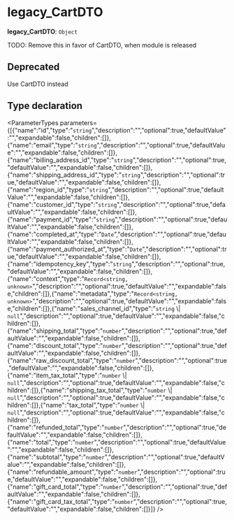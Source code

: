 
# legacy\_CartDTO

 **legacy\_CartDTO**: `Object`

TODO: Remove this in favor of CartDTO, when module is released

## Deprecated

Use CartDTO instead

## Type declaration

<ParameterTypes parameters={[{"name":"id","type":"`string`","description":"","optional":true,"defaultValue":"","expandable":false,"children":[]},{"name":"email","type":"`string`","description":"","optional":true,"defaultValue":"","expandable":false,"children":[]},{"name":"billing_address_id","type":"`string`","description":"","optional":true,"defaultValue":"","expandable":false,"children":[]},{"name":"shipping_address_id","type":"`string`","description":"","optional":true,"defaultValue":"","expandable":false,"children":[]},{"name":"region_id","type":"`string`","description":"","optional":true,"defaultValue":"","expandable":false,"children":[]},{"name":"customer_id","type":"`string`","description":"","optional":true,"defaultValue":"","expandable":false,"children":[]},{"name":"payment_id","type":"`string`","description":"","optional":true,"defaultValue":"","expandable":false,"children":[]},{"name":"completed_at","type":"`Date`","description":"","optional":true,"defaultValue":"","expandable":false,"children":[]},{"name":"payment_authorized_at","type":"`Date`","description":"","optional":true,"defaultValue":"","expandable":false,"children":[]},{"name":"idempotency_key","type":"`string`","description":"","optional":true,"defaultValue":"","expandable":false,"children":[]},{"name":"context","type":"`Record<string, unknown>`","description":"","optional":true,"defaultValue":"","expandable":false,"children":[]},{"name":"metadata","type":"`Record<string, unknown>`","description":"","optional":true,"defaultValue":"","expandable":false,"children":[]},{"name":"sales_channel_id","type":"`string` \\| `null`","description":"","optional":true,"defaultValue":"","expandable":false,"children":[]},{"name":"shipping_total","type":"`number`","description":"","optional":true,"defaultValue":"","expandable":false,"children":[]},{"name":"discount_total","type":"`number`","description":"","optional":true,"defaultValue":"","expandable":false,"children":[]},{"name":"raw_discount_total","type":"`number`","description":"","optional":true,"defaultValue":"","expandable":false,"children":[]},{"name":"item_tax_total","type":"`number` \\| `null`","description":"","optional":true,"defaultValue":"","expandable":false,"children":[]},{"name":"shipping_tax_total","type":"`number` \\| `null`","description":"","optional":true,"defaultValue":"","expandable":false,"children":[]},{"name":"tax_total","type":"`number` \\| `null`","description":"","optional":true,"defaultValue":"","expandable":false,"children":[]},{"name":"refunded_total","type":"`number`","description":"","optional":true,"defaultValue":"","expandable":false,"children":[]},{"name":"total","type":"`number`","description":"","optional":true,"defaultValue":"","expandable":false,"children":[]},{"name":"subtotal","type":"`number`","description":"","optional":true,"defaultValue":"","expandable":false,"children":[]},{"name":"refundable_amount","type":"`number`","description":"","optional":true,"defaultValue":"","expandable":false,"children":[]},{"name":"gift_card_total","type":"`number`","description":"","optional":true,"defaultValue":"","expandable":false,"children":[]},{"name":"gift_card_tax_total","type":"`number`","description":"","optional":true,"defaultValue":"","expandable":false,"children":[]}]} />
